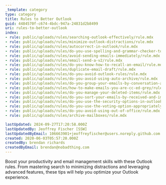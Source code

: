 ```yaml
---
_template: category
type: category
title: Rules to Better Outlook
guid: 4484570f-c674-4bdc-947a-24831d2b8499
uri: rules-to-better-outlook
index:
- rule: public/uploads/rules/searching-outlook-effectively/rule.mdx
- rule: public/uploads/rules/minimize-outlook-distractions/rule.mdx
- rule: public/uploads/rules/autocorrect-in-outlook/rule.mdx
- rule: public/uploads/rules/do-you-use-spelling-and-grammar-checker-to-make-your-email-professional/rule.mdx
- rule: public/uploads/rules/avoid-sending-emails-immediately/rule.mdx
- rule: public/uploads/rules/email-send-a-v2/rule.mdx
- rule: public/uploads/rules/do-you-know-how-to-recall-an-email/rule.mdx
- rule: public/uploads/rules/duplicate-email-draft/rule.mdx
- rule: public/uploads/rules/do-you-avoid-outlook-rules/rule.mdx
- rule: public/uploads/rules/do-you-avoid-using-auto-archive/rule.mdx
- rule: public/uploads/rules/do-you-group-your-emails-by-conversation-and-date/rule.mdx
- rule: public/uploads/rules/how-to-make-emails-you-are-cc-ed-grey/rule.mdx
- rule: public/uploads/rules/do-you-manage-your-deleted-items/rule.mdx
- rule: public/uploads/rules/do-you-sort-your-emails-by-received-and-important/rule.mdx
- rule: public/uploads/rules/do-you-use-the-security-options-in-outlook/rule.mdx
- rule: public/uploads/rules/do-you-use-the-voting-option-appropriately/rule.mdx
- rule: public/uploads/rules/do-you-avoid-using-out-of-office/rule.mdx
- rule: public/uploads/rules/archive-mailboxes/rule.mdx

lastUpdated: 2024-09-27T17:20:58.000Z
lastUpdatedBy: Jeoffrey Fischer [SSW]
lastUpdatedByEmail: 106663901+jeoffreyfischer@users.noreply.github.com
created: 2020-06-03T05:57:20.000Z
createdBy: brendan richards
createdByEmail: brendan@nobadthing.com
---
```


Boost your productivity and email management skills with these Outlook rules. From mastering search to minimizing distractions and leveraging advanced features, these tips will help you optimize your Outlook experience.
